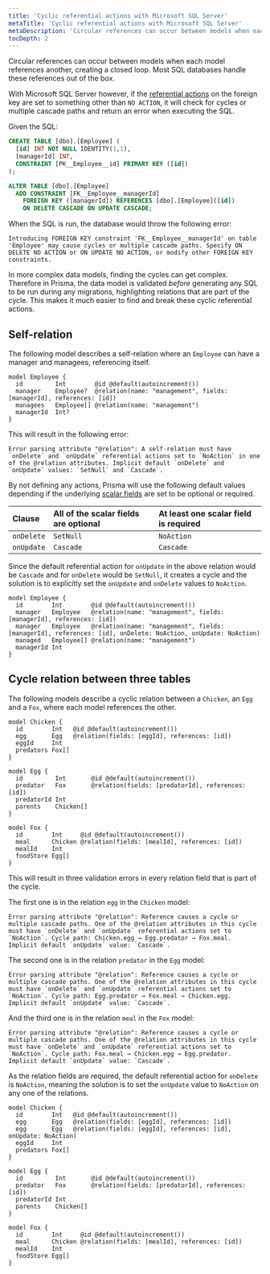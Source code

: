 ```yaml
---
title: 'Cyclic referential actions with Microsoft SQL Server'
metaTitle: 'Cyclic referential actions with Microsoft SQL Server'
metaDescription: 'Circular references can occur between models when each model references another creating a closed loop. Since Microsoft SQL Server does not handle these situations out of the box, learn how to solve this problem.'
tocDepth: 2
---
```


<TopBlock>

Circular references can occur between models when each model references another, creating a closed loop. Most SQL databases handle these references out of the box.

With Microsoft SQL Server however, if the [referential actions](./) on the foreign key are set to something other than `NO ACTION`, it will check for cycles or multiple cascade paths and return an error when executing the SQL.

Given the SQL:

```sql
CREATE TABLE [dbo].[Employee] (
  [id] INT NOT NULL IDENTITY(1,1),
  [managerId] INT,
  CONSTRAINT [PK__Employee__id] PRIMARY KEY ([id])
);

ALTER TABLE [dbo].[Employee]
  ADD CONSTRAINT [FK__Employee__managerId]
    FOREIGN KEY ([managerId]) REFERENCES [dbo].[Employee]([id])
    ON DELETE CASCADE ON UPDATE CASCADE;
```

When the SQL is run, the database would throw the following error:

```terminal
Introducing FOREIGN KEY constraint 'FK__Employee__managerId' on table 'Employee' may cause cycles or multiple cascade paths. Specify ON DELETE NO ACTION or ON UPDATE NO ACTION, or modify other FOREIGN KEY constraints.
```

In more complex data models, finding the cycles can get complex. Therefore in Prisma, the data model is validated _before_ generating any SQL to be run during any migrations, highlighting relations that are part of the cycle. This makes it much easier to find and break these cyclic referential actions.

</TopBlock>

## Self-relation

The following model describes a self-relation where an `Employee` can have a manager and managees, referencing itself.

```prisma
model Employee {
  id         Int        @id @default(autoincrement())
  manager    Employee?  @relation(name: "management", fields: [managerId], references: [id])
  managees   Employee[] @relation(name: "management")
  managerId  Int?
}
```

This will result in the following error:

```terminal
Error parsing attribute "@relation": A self-relation must have `onDelete` and `onUpdate` referential actions set to `NoAction` in one of the @relation attributes. Implicit default `onDelete` and `onUpdate` values: `SetNull` and `Cascade`.
```

By not defining any actions, Prisma will use the following default values depending if the underlying [scalar fields](../../data-model#scalar-fields) are set to be optional or required.

| Clause     | All of the scalar fields are optional | At least one scalar field is required |
| :--------- | :------------------------------------ | :------------------------------------ |
| `onDelete` | `SetNull`                             | `NoAction`                            |
| `onUpdate` | `Cascade`                             | `Cascade`                             |

Since the default referential action for `onUpdate` in the above relation would be `Cascade` and for `onDelete` would be `SetNull`, it creates a cycle and the solution is to explicitly set the `onUpdate` and `onDelete` values to `NoAction`.

```prisma highlight=3;delete|4;add
model Employee {
  id        Int        @id @default(autoincrement())
  manager   Employee   @relation(name: "management", fields: [managerId], references: [id])
  manager   Employee   @relation(name: "management", fields: [managerId], references: [id], onDelete: NoAction, onUpdate: NoAction)
  managed   Employee[] @relation(name: "management")
  managerId Int
}
```

## Cycle relation between three tables

The following models describe a cyclic relation between a `Chicken`, an `Egg` and a `Fox`, where each model references the other.

```prisma
model Chicken {
  id        Int   @id @default(autoincrement())
  egg       Egg   @relation(fields: [eggId], references: [id])
  eggId     Int
  predators Fox[]
}

model Egg {
  id         Int       @id @default(autoincrement())
  predator   Fox       @relation(fields: [predatorId], references: [id])
  predatorId Int
  parents    Chicken[]
}

model Fox {
  id        Int     @id @default(autoincrement())
  meal      Chicken @relation(fields: [mealId], references: [id])
  mealId    Int
  foodStore Egg[]
}
```

This will result in three validation errors in every relation field that is part of the cycle.

The first one is in the relation `egg` in the `Chicken` model:

```terminal
Error parsing attribute "@relation": Reference causes a cycle or multiple cascade paths. One of the @relation attributes in this cycle must have `onDelete` and `onUpdate` referential actions set to `NoAction`. Cycle path: Chicken.egg → Egg.predator → Fox.meal. Implicit default `onUpdate` value: `Cascade`.
```

The second one is in the relation `predator` in the `Egg` model:

```terminal
Error parsing attribute "@relation": Reference causes a cycle or multiple cascade paths. One of the @relation attributes in this cycle must have `onDelete` and `onUpdate` referential actions set to `NoAction`. Cycle path: Egg.predator → Fox.meal → Chicken.egg. Implicit default `onUpdate` value: `Cascade`.
```

And the third one is in the relation `meal` in the `Fox` model:

```terminal
Error parsing attribute "@relation": Reference causes a cycle or multiple cascade paths. One of the @relation attributes in this cycle must have `onDelete` and `onUpdate` referential actions set to `NoAction`. Cycle path: Fox.meal → Chicken.egg → Egg.predator. Implicit default `onUpdate` value: `Cascade`.
```

As the relation fields are required, the default referential action for `onDelete` is `NoAction`, meaning the solution is to set the `onUpdate` value to `NoAction` on any one of the relations.

```prisma highlight=3;delete|4;add
model Chicken {
  id        Int   @id @default(autoincrement())
  egg       Egg   @relation(fields: [eggId], references: [id])
  egg       Egg   @relation(fields: [eggId], references: [id], onUpdate: NoAction)
  eggId     Int
  predators Fox[]
}

model Egg {
  id         Int       @id @default(autoincrement())
  predator   Fox       @relation(fields: [predatorId], references: [id])
  predatorId Int
  parents    Chicken[]
}

model Fox {
  id        Int     @id @default(autoincrement())
  meal      Chicken @relation(fields: [mealId], references: [id])
  mealId    Int
  foodStore Egg[]
}
```
